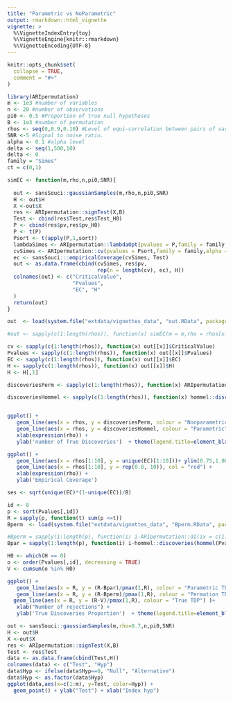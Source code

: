 ```yaml
---
title: "Parametric vs NoParametric"
output: rmarkdown::html_vignette
vignette: >
  %\VignetteIndexEntry{toy}
  %\VignetteEngine{knitr::rmarkdown}
  %\VignetteEncoding{UTF-8}
---
```


```r
knitr::opts_chunk$set(
  collapse = TRUE,
  comment = "#>"
)
```


```r
library(ARIpermutation)
m <- 1e3 #number of variables
n <- 20 #number of observations
pi0 <- 0.5 #Proportion of true null hypotheses
B <- 1e3 #number of permutation
rhos <- seq(0,0.9,0.10) #Level of equi-correlation between pairs of variables
SNR <-5 #Signal to noise ratio. 
alpha <- 0.1 #alpha level
delta <- seq(1,500,10)
delta <- 0
family = "Simes"
ct = c(0,1)
```

```r
simEC <- function(m,rho,n,pi0,SNR){
  
  out <- sansSouci::gaussianSamples(m,rho,n,pi0,SNR)
  H <- out$H
  X <-out$X
  res <- ARIpermutation::signTest(X,B)
  Test <- cbind(res$Test,res$Test_H0)
  P <- cbind(res$pv,res$pv_H0)
  P <- t(P)
  Psort <- t(apply(P,1,sort))
  lambdaSimes <- ARIpermutation::lambdaOpt(pvalues = P,family = family,ct = ct,alpha = alpha,delta = 0)
  cvSimes <- ARIpermutation::cv(pvalues = Psort,family = family,alpha = alpha,lambda = lambdaSimes,ct = ct,delta = 0)
  ec <- sansSouci:::empiricalCoverage(cvSimes, Test)
  out <- as.data.frame(cbind(cvSimes, res$pv, 
                             rep(n = length(cv), ec), H))
  colnames(out) <- c("CriticalValue", 
                     "Pvalues", 
                     "EC", "H"
  )
  return(out)
}
```

```r
out  <- load(system.file("extdata/vignettes_data", "out.RData", package = "ARIpermutation"))

#out <- sapply(c(1:length(rhos)), function(x) simEC(m = m,rho = rhos[x],n = n,pi0 = pi0,SNR = SNR),simplify = FALSE)

cv <- sapply(c(1:length(rhos)), function(x) out[[x]]$CriticalValue)
Pvalues <- sapply(c(1:length(rhos)), function(x) out[[x]]$Pvalues)
EC <- sapply(c(1:length(rhos)), function(x) out[[x]]$EC)
H <- sapply(c(1:length(rhos)), function(x) out[[x]]$H)
H <- H[,1]

discoveriesPerm <- sapply(c(1:length(rhos)), function(x) ARIpermutation::dI(ix = c(1:1000),cv = cv[,x],praw = Pvalues[,x]))

discoveriesHommel <- sapply(c(1:length(rhos)), function(x) hommel::discoveries(hommel(Pvalues[,x]),ix = c(1:1000)))


ggplot() +
   geom_line(aes(x = rhos, y = discoveriesPerm, colour = "Nonparametric"))+ 
   geom_line(aes(x = rhos, y = discoveriesHommel, colour = "Parametric")) +
   xlab(expression(rho)) +
   ylab('number of True Discoveries')  + theme(legend.title=element_blank())

```

```r

ggplot() +
   geom_line(aes(x = rhos[1:10], y = unique(EC)[1:10]))+ ylim(0.75,1.005) +
   geom_line(aes(x = rhos[1:10], y = rep(0.8, 10)), col = "red") +
   xlab(expression(rho)) +
   ylab('Empirical Coverage')

ses <- sqrt(unique(EC)*(1-unique(EC))/B)
```

```r
id <- 8
p <- sort(Pvalues[,id])
R = sapply(p, function(t) sum(p <=t)) 
Bperm  <- load(system.file("extdata/vignettes_data", "Bperm.RData", package = "ARIpermutation"))

#Bperm = sapply(1:length(p), function(i) i-ARIpermutation::dI(ix = c(1:i),cv = cv[,id],praw = Pvalues[,id]))       
Bpar = sapply(1:length(p), function(i) i-hommel::discoveries(hommel(Pvalues[,id], simes = TRUE), ix=1:i, alpha=alpha))

H0 <- which(H == 0)
o <- order(Pvalues[,id], decreasing = TRUE)
V <- cumsum(o %in% H0)

ggplot() +
   geom_line(aes(x = R, y = (R-Bpar)/pmax(1,R), colour = "Parametric TDP"))+ ylim(0,0.5) +
   geom_line(aes(x = R, y = (R-Bperm)/pmax(1,R), colour = "Permation TDP")) +
  geom_line(aes(x = R, y = (R-V)/pmax(1,R), colour = "True TDP") )+
   xlab("Number of rejections") +
   ylab('True Discoveries Proportion')  + theme(legend.title=element_blank())

```

```r
out <- sansSouci::gaussianSamples(m,rho=0.7,n,pi0,SNR)
H <- out$H
X <-out$X
res <- ARIpermutation::signTest(X,B)
Test <- res$Test
data <- as.data.frame(cbind(Test,H))
colnames(data) <- c("Test", "Hyp")
data$Hyp <- ifelse(data$Hyp==0, "Null", "Alternative")
data$Hyp <- as.factor(data$Hyp)
ggplot(data,aes(x=c(1:m), y=Test, color=Hyp)) +
  geom_point() + ylab("Test") + xlab("Index hyp")

```

